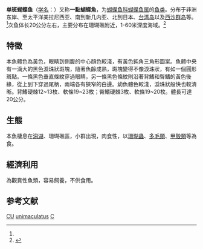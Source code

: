 {{Speciesbox
| name = 单斑蝴蝶鱼
| status = LC
| status_system = IUCN3.1
| image = Chaetodon unimaculatus 1.jpg
| image_width = 220px
| genus = Chaetodon
| species = unimaculatus
| authority = (Bloch, 1787)<ref name='id7643'>{{cite web| url =http://www.bioinfo.cn/db05/BjdwSpecies.php?action=view&id=7643| title =单斑蝴蝶鱼| work =《中国动物物种编目数据库》| publisher =中国科学院微生物研究所| author =中国科学院动物研究所| accessdate =2009-04-16| deadurl =yes| archiveurl =https://web.archive.org/web/20160305023034/http://www.bioinfo.cn/db05/BjdwSpecies.php?action=view&id=7643| archivedate =2016-03-05}}</ref>
}}

'''单斑蝴蝶鱼'''（[[学名|学名]]：{{lang|la|''Chaetodon unimaculatus''}}）又称'''一點蝴蝶魚'''，为[[蝴蝶鱼科|蝴蝶鱼科]][[蝴蝶鱼属|蝴蝶鱼属]]的[[鱼类|鱼类]]。分布于非洲东岸、至太平洋美拉尼西亚、南到新几内亚、北到日本、[[台湾岛|台湾岛]]以及[[西沙群岛|西沙群岛]]等。<ref name='id7643'/>次鱼体长20公分左右，主要分布在珊瑚礁附近，1-60米深度海域。<ref name=FishBase>{{FishBase species|genus=Chaetodon |species=unimaculatus |year=2009|month=10}}</ref>

== 特徵 ==
本魚體色為黃色，眼睛到側腹的中心顏色較淺，有黃色鈍角三角形圖案。魚體中央有一滴大的黑色淚珠狀斑塊，隨著魚齡成熟，斑塊變得不像淚珠狀，有如一個圓形斑點。一條黑色垂直條紋穿過眼睛，另一條黑色條紋則沿著背鰭和臀鰭的黃色後緣，從上到下穿過尾柄，兩端各有狹窄的白邊。幼魚體色較淺，淚珠狀般快也較清晰。背鰭硬棘12~13枚、軟條19~23枚；臀鰭硬棘3枚、軟條19~20枚。體長可達20公分。

== 生態 ==
本魚棲息在[[潟湖|潟湖]]、珊瑚礁區，小群出現，肉食性，以[[珊瑚蟲|珊瑚蟲]]、[[多毛類|多毛類]]、[[甲殼類|甲殼類]]等為食。

== 經濟利用 ==
為觀賞性魚類，容易飼養，不供食用。

== 参考文献 ==
{{reflist}}

{{Wikispecies|Chaetodon unimaculatus}}
{{commons|Chaetodon unimaculatus}}
{{Taxonbar|from=Q2135616}}

[[Category:觀賞魚|CU]]
[[Category:蝴蝶鱼属|unimaculatus]]
[[Category:1787年描述的魚類|C]]

{{鲈形目小作品}}